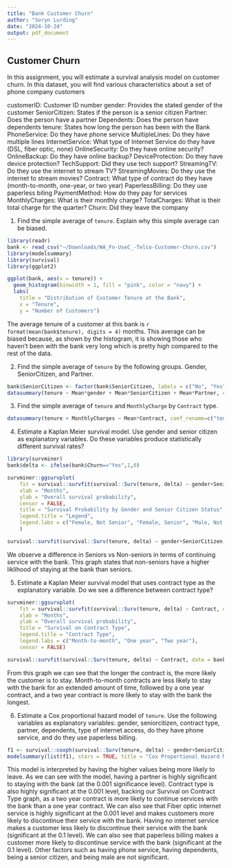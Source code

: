 ```yaml
---
title: "Bank Customer Churn"
author: "Soryn Lurding"
date: "2024-10-24"
output: pdf_document
---
```


## Customer Churn

In this assignment, you will estimate a survival analysis model on customer churn. In this dataset, you will find various characteristics about a set of phone company customers

customerID: Customer ID number
gender: Provides the stated gender of the customer
SeniorCitizen: States if the person is a senior citizen
Partner: Does the person have a partner
Dependents: Does the person have dependents
tenure: States how long the person has been with the Bank
PhoneService: Do they have phone service
MultipleLines: Do they have multiple lines
InternetService: What type of Internet Service do they have (DSL, fiber optic, none)
OnlineSecurity: Do they have online security?
OnlineBackup: Do they have online backup?
DeviceProtection: Do they have device protection?
TechSupport: Did they use tech support?
StreamingTV: Do they use the internet to stream TV?
StreamingMovies: Do they use the internet to stream movies?
Contract: What type of contract do they have (month-to-month, one-year, or two year)
PaperlessBilling: Do they use paperless biling
PaymentMethod: How do they pay for services
MonthlyCharges: What is their monthly charge?
TotalCharges: What is their total charge for the quarter?
Churn: Did they leave the company


1) Find the simple average of `tenure`. Explain why this simple average can be biased.
```r
library(readr)
bank <- read_csv("~/Downloads/WA_Fn-UseC_-Telco-Customer-Churn.csv")
library(modelsummary)
library(survival)
library(ggplot2)

ggplot(bank, aes(x = tenure)) +
  geom_histogram(binwidth = 1, fill = "pink", color = "navy") +
  labs(
    title = "Distribution of Customer Tenure at the Bank",
    x = "Tenure",
    y = "Number of Customers")

```
The average tenure of a customer at this bank is `r format(mean(bank$tenure), digits = 4)` months.
This average can be biased because, as shown by the histogram, it is showing those who haven't been with the bank very long which is pretty high compared to the rest of the data.

2) Find the simple average of `tenure` by the following groups. Gender, SeniorCitizen, and Partner.
```r
bank$SeniorCitizen <- factor(bank$SeniorCitizen, labels = c("No", "Yes"))
datasummary(tenure ~ Mean*gender + Mean*SeniorCitizen + Mean*Partner, coef_rename=c("gender"="Gender"), title = "Tenure by Gender, Senior Citizen, and Partner", data = bank)
```

3) Find the simple average of `tenure` and `MonthlyCharge` by `Contract` type.
```r
datasummary(tenure + MonthlyCharges ~ Mean*Contract, coef_rename=c("tenure"="Tenure"), title = "Tenure and Monthly Charnges by Contract type", data = bank)
```

4) Estimate a Kaplan Meier survival model. Use gender and senior citizen as explanatory variables. Do these variables produce statistically different survival rates?
```r
library(survminer)
bank$delta <- ifelse(bank$Churn=="Yes",1,0)

survminer::ggsurvplot(
    fit = survival::survfit(survival::Surv(tenure, delta) ~ gender+SeniorCitizen, data = bank), 
    xlab = "Months",
    ylab = "Overall survival probability",
    censor = FALSE,
    title = "Survival Probability by Gender and Senior Citizen Status",
    legend.title = "Legend",
    legend.labs = c("Female, Not Senior", "Female, Senior", "Male, Not Senior", "Male, Senior")
    )
```
```r
survival::survfit(survival::Surv(tenure, delta) ~ gender+SeniorCitizen, data = bank)
```

We observe a difference in Seniors vs Non-seniors in terms of continuing service with the bank. This graph states that non-seniors have a higher liklihood of staying at the bank than seniors. 

5) Estimate a Kaplan Meier survival model that uses contract type as the explanatory variable. Do we see a difference between contract type?
```r
survminer::ggsurvplot(
    fit = survival::survfit(survival::Surv(tenure, delta) ~ Contract, data = bank), 
    xlab = "Months",
    ylab = "Overall survival probability",
    title = "Survival on Contract Type",
    legend.title = "Contract Type",
    legend.labs = c("Month-to-month", "One year", "Two year"),
    censor = FALSE)
```
```r
survival::survfit(survival::Surv(tenure, delta) ~ Contract, data = bank)
```

From this graph we can see that the longer the contract is, the more likely the customer is to stay. Month-to-month contracts are less likely to stay with the bank for an extended amount of time, followed by a one year contract, and a two year contract is more likely to stay with the bank the longest.

6) Estimate a Cox proportional hazard model of `tenure`. Use the following variables as explanatory variables: gender, seniorcitizen, contract type, partner, dependents, type of internet access, do they have phone service, and do they use paperless billing.
```r
f1 <- survival::coxph(survival::Surv(tenure, delta) ~ gender+SeniorCitizen+Partner+Dependents+Contract+PhoneService+InternetService+PaperlessBilling, data = bank)
modelsummary(list(f1), stars = TRUE, title = "Cox Proportional Hazard Model")
```

This model is interpreted by having the higher values being more likely to leave. As we can see with the model, having a partner is highly significant to staying with the bank (at the 0.001 significance level). Contract type is also highly significant at the 0.001 level, backing our Survival on Contract Type graph, as a two year contract is more likely to continue services with the bank than a one year contract. We can also see that Fiber optic internet service is highly significant at the 0.001 level and makes customers more likely to discontinue their service with the bank.
Having no internet service makes a customer less likely to discontinue their service with the bank (significant at the 0.1 level). We can also see that paperless billing makes a customer more likely to discontinue service with the bank (significant at the 0.1 level).
Other factors such as having phone service, having dependents, being a senior citizen, and being male are not significant.